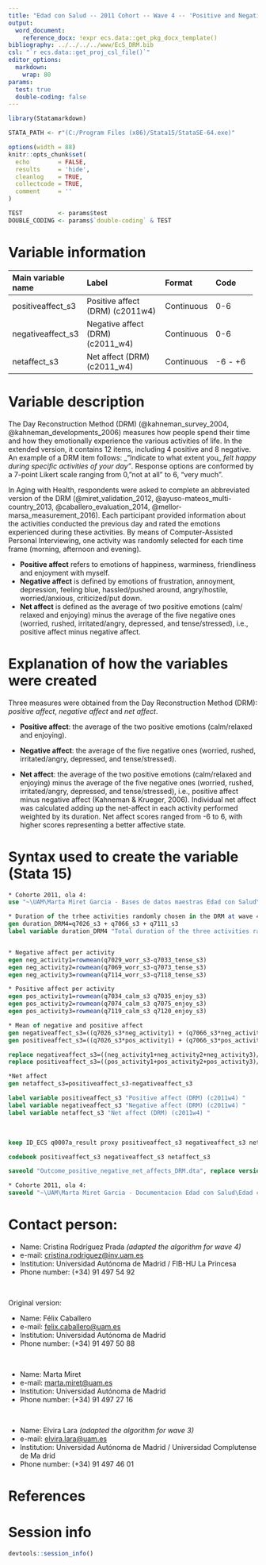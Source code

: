 ```yaml
--- 
title: "Edad con Salud -- 2011 Cohort -- Wave 4 -- 'Positive and Negative Affect'"
output:
  word_document:
    reference_docx: !expr ecs.data::get_pkg_docx_template()
bibliography: ../../../../www/EcS_DRM.bib 
csl: "`r ecs.data::get_proj_csl_file()`"
editor_options: 
  markdown:
    wrap: 80
params:
  test: true
  double-coding: false
--- 
```


```r

library(Statamarkdown)

STATA_PATH <- r"(C:/Program Files (x86)/Stata15/StataSE-64.exe)"

options(width = 88) 
knitr::opts_chunk$set( 
  echo        = FALSE, 
  results     = 'hide',
  cleanlog    = TRUE,  
  collectcode = TRUE,  
  comment     = ''    
)

TEST          <- params$test
DOUBLE_CODING <- params$`double-coding` & TEST
```

# Variable information

+--------------------+------------------------------------------+------------+----------------------+
| Main variable name | Label                                    | Format     | Code                 |
+:===================+:=========================================+:===========+:=====================+
| positiveaffect_s3  | Positive affect (DRM) (c2011w4)          | Continuous | 0-6                  |
+--------------------+------------------------------------------+------------+----------------------+
| negativeaffect_s3  | Negative affect (DRM) (c2011_w4)         | Continuous | 0-6                  |
+--------------------+------------------------------------------+------------+----------------------+
| netaffect_s3       | Net affect (DRM) (c2011_w4)              | Continuous | -6 - +6              |
+--------------------+------------------------------------------+------------+----------------------+

# Variable description

The Day Reconstruction Method (DRM) (@kahneman_survey_2004,
@kahneman_developments_2006) measures how people spend their time and how they
emotionally experience the various activities of life. In the extended version,
it contains 12 items, including 4 positive and 8 negative. An example of a DRM
item follows: \_"Indicate to what extent you\_ *felt happy during specific
activities of your day"*. Response options are conformed by a 7-point Likert
scale ranging from 0,"not at all" to 6, "very much".

In Aging with Health, respondents were asked to complete an abbreviated version
of the DRM (@miret_validation_2012, @ayuso-mateos_multi-country_2013,
@caballero_evaluation_2014, @mellor-marsa_measurement_2016). Each participant
provided information about the activities conducted the previous day and rated
the emotions experienced during these activities. By means of Computer-Assisted
Personal Interviewing, one activity was randomly selected for each time frame
(morning, afternoon and evening).

-   **Positive affect** refers to emotions of happiness, warminess, friendliness
    and enjoyment with myself.
-   **Negative affect** is defined by emotions of frustration, annoyment,
    depression, feeling blue, hassled/pushed around, angry/hostile,
    worried/anxious, criticized/put down.
-   **Net affect** is defined as the average of two positive emotions (calm/
    relaxed and enjoying) minus the average of the five negative ones (worried,
    rushed, irritated/angry, depressed, and tense/stressed), i.e., positive
    affect minus negative affect.
    
\newpage

# Explanation of how the variables were created

Three measures were obtained from the Day Reconstruction Method (DRM): *positive
affect*, *negative affect* and *net affect*.

-   **Positive affect**: the average of the two positive emotions (calm/relaxed
    and enjoying).

-   **Negative affect**: the average of the five negative ones (worried, rushed,
    irritated/angry, depressed, and tense/stressed).

-   **Net affect**: the average of the two positive emotions (calm/relaxed and
    enjoying) minus the average of the five negative ones (worried, rushed,
    irritated/angry, depressed, and tense/stressed), i.e., positive affect minus
    negative affect (Kahneman & Krueger, 2006). Individual net affect was
    calculated adding up the net-affect in each activity performed weighted by
    its duration. Net affect scores ranged from -6 to 6, with higher scores
    representing a better affective state.

# Syntax used to create the variable (Stata 15)

```stata
* Cohorte 2011, ola 4:
use "~\UAM\Marta Miret Garcia - Bases de datos maestras Edad con Salud\Ola_4\Cohorte 2011\rawdata_c2011w4.dta"
```

```stata
* Duration of the trhee activities randomly chosen in the DRM at wave 4
gen duration_DRM4=q7026_s3 + q7066_s3 + q7111_s3
label variable duration_DRM4 "Total duration of the three activities randomly chosen (c2011w4)"


* Negative affect per activity
egen neg_activity1=rowmean(q7029_worr_s3-q7033_tense_s3)
egen neg_activity2=rowmean(q7069_worr_s3-q7073_tense_s3)
egen neg_activity3=rowmean(q7114_worr_s3-q7118_tense_s3)

* Positive affect per activity
egen pos_activity1=rowmean(q7034_calm_s3 q7035_enjoy_s3)
egen pos_activity2=rowmean(q7074_calm_s3 q7075_enjoy_s3)
egen pos_activity3=rowmean(q7119_calm_s3 q7120_enjoy_s3)

* Mean of negative and positive affect
gen negativeaffect_s3=((q7026_s3*neg_activity1) + (q7066_s3*neg_activity2) + (q7111_s3*neg_activity3))/duration_DRM4
gen positiveaffect_s3=((q7026_s3*pos_activity1) + (q7066_s3*pos_activity2) + (q7111_s3*pos_activity3))/duration_DRM4

replace negativeaffect_s3=((neg_activity1+neg_activity2+neg_activity3)/3) if duration_DRM4>1
replace positiveaffect_s3=((pos_activity1+pos_activity2+pos_activity3)/3) if duration_DRM4>1

*Net affect
gen netaffect_s3=positiveaffect_s3-negativeaffect_s3

label variable positiveaffect_s3 "Positive affect (DRM) (c2011w4) "
label variable negativeaffect_s3 "Negative affect (DRM) (c2011w4) "
label variable netaffect_s3 "Net affect (DRM) (c2011w4) "
```

<br>

```stata
keep ID_ECS q0007a_result proxy positiveaffect_s3 negativeaffect_s3 netaffect_s3

codebook positiveaffect_s3 negativeaffect_s3 netaffect_s3
```


```stata
saveold "Outcome_positive_negative_net_affects_DRM.dta", replace version(13)
```

```stata
* Cohorte 2011, ola 4:
saveold "~\UAM\Marta Miret Garcia - Documentacion Edad con Salud\Edad con salud - Ola 4\Outcomes\Cohorte 2011\Outcome datasets\Outcome_positive_negative_net_affects_DRM.dta", replace version(13)
```

\newpage

# Contact person:

-   Name: Cristina Rodríguez Prada *(adapted the algorithm for wave 4)*
-   e-mail:
    [cristina.rodriguez\@inv.uam.es](mailto:cristina.rodriguez@inv.uam.es){.email}
-   Institution: Universidad Autónoma de Madrid / FIB-HU La Princesa
-   Phone number: (+34) 91 497 54 92

<br>

Original version:

-   Name: Félix Caballero
-   e-mail: [felix.caballero\@uam.es](mailto:felix.caballero@uam.es){.email}
-   Institution: Universidad Autónoma de Madrid
-   Phone number: (+34) 91 497 50 88

<br>

-   Name: Marta Miret
-   e-mail: [marta.miret\@uam.es](mailto:marta.miret@uam.es){.email}
-   Institution: Universidad Autónoma de Madrid
-   Phone number: (+34) 91 497 27 16

<br>

-   Name: Elvira Lara *(adapted the algorithm for wave 3)*
-   e-mail: [elvira.lara\@uam.es](mailto:elvira.lara@uam.es){.email}
-   Institution: Universidad Autónoma de Madrid / Universidad Complutense de Ma
    drid
-   Phone number: (+34) 91 497 46 01

# References

<!--# TODO: Borrar párrafo anterior -->

::: {#refs}
:::

\newpage

# Session info

```r
devtools::session_info()
```
